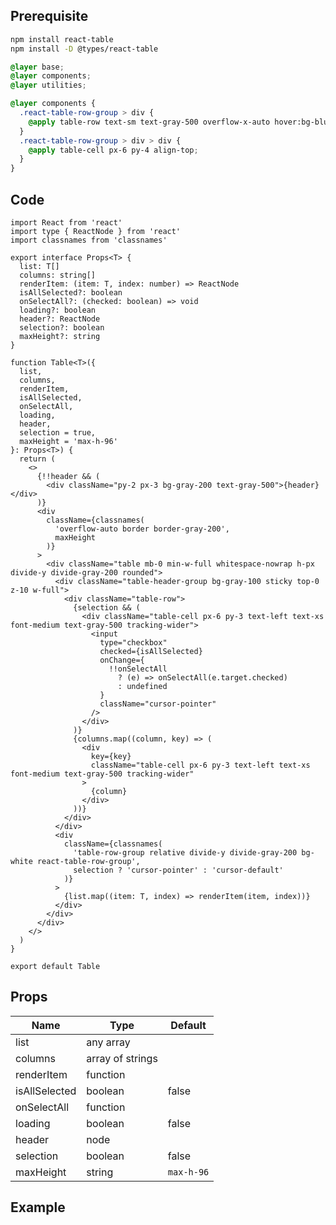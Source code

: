 
## Prerequisite

```bash npm2yarn
npm install react-table
npm install -D @types/react-table
```

```css title="root file style.css"
@layer base;
@layer components;
@layer utilities;

@layer components {
  .react-table-row-group > div {
    @apply table-row text-sm text-gray-500 overflow-x-auto hover:bg-blue-50 even:bg-gray-50;
  }
  .react-table-row-group > div > div {
    @apply table-cell px-6 py-4 align-top;
  }
}
```

## Code

```tsx title="containers/Table/index.tsx"
import React from 'react'
import type { ReactNode } from 'react'
import classnames from 'classnames'

export interface Props<T> {
  list: T[]
  columns: string[]
  renderItem: (item: T, index: number) => ReactNode
  isAllSelected?: boolean
  onSelectAll?: (checked: boolean) => void
  loading?: boolean
  header?: ReactNode
  selection?: boolean
  maxHeight?: string
}

function Table<T>({
  list,
  columns,
  renderItem,
  isAllSelected,
  onSelectAll,
  loading,
  header,
  selection = true,
  maxHeight = 'max-h-96'
}: Props<T>) {
  return (
    <>
      {!!header && (
        <div className="py-2 px-3 bg-gray-200 text-gray-500">{header}</div>
      )}
      <div
        className={classnames(
          'overflow-auto border border-gray-200',
          maxHeight
        )}
      >
        <div className="table mb-0 min-w-full whitespace-nowrap h-px divide-y divide-gray-200 rounded">
          <div className="table-header-group bg-gray-100 sticky top-0 z-10 w-full">
            <div className="table-row">
              {selection && (
                <div className="table-cell px-6 py-3 text-left text-xs font-medium text-gray-500 tracking-wider">
                  <input
                    type="checkbox"
                    checked={isAllSelected}
                    onChange={
                      !!onSelectAll
                        ? (e) => onSelectAll(e.target.checked)
                        : undefined
                    }
                    className="cursor-pointer"
                  />
                </div>
              )}
              {columns.map((column, key) => (
                <div
                  key={key}
                  className="table-cell px-6 py-3 text-left text-xs font-medium text-gray-500 tracking-wider"
                >
                  {column}
                </div>
              ))}
            </div>
          </div>
          <div
            className={classnames(
              'table-row-group relative divide-y divide-gray-200 bg-white react-table-row-group',
              selection ? 'cursor-pointer' : 'cursor-default'
            )}
          >
            {list.map((item: T, index) => renderItem(item, index))}
          </div>
        </div>
      </div>
    </>
  )
}

export default Table
```

## Props

| Name                  | Type             | Default    |
| --------------------- | ---------------- | ---------- |
| list<Required/>       | any array        |            |
| columns<Required/>    | array of strings |            |
| renderItem<Required/> | function         |            |
| isAllSelected         | boolean          | false      |
| onSelectAll           | function         |            |
| loading               | boolean          | false      |
| header                | node             |            |
| selection             | boolean          | false      |
| maxHeight             | string           | `max-h-96` |

## Example

<Codesandbox name="table" />
